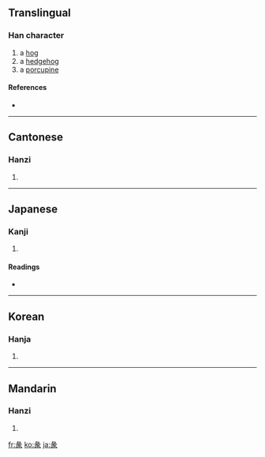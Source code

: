 ==Translingual==

===Han character===
{{Han char|rn=58|rad=彐|as=06|sn=9|four=2723<sub>2</sub>|canj=女弓一人 (VNMO)}}

# a [[hog]]
# a [[hedgehog]]
# a [[porcupine]]

====References====
* {{Han ref|kx=0362.120|dkj=09920|dj=0680.260|hdz=20961.060|uh=5F56|ud=24406|bh=CEBD|bd=52925}}

----

==Cantonese==

===Hanzi===
{{yue-hanzi|jyut=|y=teun5}}

# {{defn|Cantonese}}

----

==Japanese==

===Kanji===
{{ja-kanji|grade=|rs=彐06}}

# {{defn|Japanese}}

====Readings====
* {{ja-readings|on=[[たん]] (tan), [[し]] (shi)|kun=[[とく]] (toku)}}

----

==Korean==

===Hanja===
{{ko-hanja|hangeul=단|eumhun=|rv=dan|mr=tan|y=tan}}

# {{defn|Korean}}

----

==Mandarin==

===Hanzi===
{{cmn-hanzi|pin=[[suì]] ([[sui4]]), [[tuàn]] ([[tuan4]])|wg=sui<sup>4</sup>, t'uan<sup>4</sup>}}

# {{defn|Mandarin}}

[[fr:彖]]
[[ko:彖]]
[[ja:彖]]